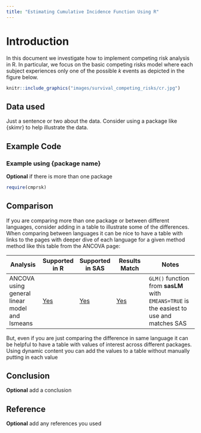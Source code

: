 ```yaml
---
title: "Estimating Cumulative Incidence Function Using R"
---
```


# Introduction

In this document we investigate how to implement competing risk analysis in R. In particular, we focus on the basic competing risks model where each subject experiences only one of the possible *k* events as depicted in the figure below.

```r
knitr::include_graphics("images/survival_competing_risks/cr.jpg")
```

## Data used

Just a sentence or two about the data. Consider using a package like {skimr} to help illustrate the data.

## Example Code

### Example using {package name}

**Optional** if there is more than one package

```r
require(cmprsk)
```

## Comparison

If you are comparing more than one package or between different languages, consider adding in a table to illustrate some of the differences. When comparing between languages it can be nice to have a table with links to the pages with deeper dive of each language for a given method method like this table from the ANCOVA page:

| Analysis                                      | Supported in R          | Supported in SAS          | Results Match | Notes                                                                                    |
|-------------|-------------|-------------|-------------|--------------------|
| ANCOVA using general linear model and lsmeans | [Yes](../R/ancova.html) | [Yes](../SAS/ancova.html) | [Yes](#comp)  | `GLM()` function from **sasLM** with `EMEANS=TRUE` is the easiest to use and matches SAS |

But, even if you are just comparing the difference in same language it can be helpful to have a table with values of interest across different packages. Using dynamic content you can add the values to a table without manually putting in each value

## Conclusion

**Optional** add a conclusion

## Reference

**Optional** add any references you used
